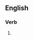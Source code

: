 ==English==

===Verb===
{{head|en|present participle}}

# {{present participle of|outbalance|lang=en|nocat=1}}